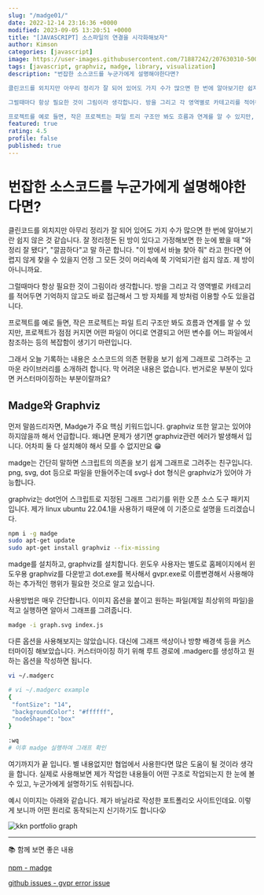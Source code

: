 ```yaml
---
slug: "/madge01/"
date: 2022-12-14 23:16:36 +0000
modified: 2023-09-05 13:20:51 +0000
title: "[JAVASCRIPT] 소스파일의 연결을 시각화해보자"
author: Kimson
categories: [javascript]
image: https://user-images.githubusercontent.com/71887242/207630310-50034a10-aeed-414b-a440-80b34b0832be.png
tags: [javascript, graphviz, madge, library, visualization]
description: "번잡한 소스코드를 누군가에게 설명해야한다면?

클린코드를 외치지만 아무리 정리가 잘 되어 있어도 가지 수가 많으면 한 번에 알아보기란 쉽지 않은 것 같습니다. 잘 정리정돈 된 방이 있다고 가정해보면 한 눈에 봤을 때 \"와 정리 잘 됐다\", \"깔끔하다\"고 말 하곤 합니다. \"이 방에서 바늘 찾아 줘\" 라고 한다면 어렵지 않게 찾을 수 있을지 언정 그 모든 것이 머리속에 쭉 기억되기란 쉽지 않죠. 제 방이 아니니까요.

그럴때마다 항상 필요한 것이 그림이라 생각합니다. 방을 그리고 각 영역별로 카테고리를 적어두면 기억하지 않고도 바로 접근해서 그 방 자체를 제 방처럼 이용할 수도 있을겁니다.

프로젝트를 예로 들면, 작은 프로젝트는 파일 트리 구조만 봐도 흐름과 연계를 알 수 있지만, 프로젝트가 점점 커지면 어떤 파일이 어디로 연결되고 어떤 변수를 어느 파일에서 참조하는 등의 복잡함이 생기기 마련입니다."
featured: true
rating: 4.5
profile: false
published: true
---
```


# 번잡한 소스코드를 누군가에게 설명해야한다면?

클린코드를 외치지만 아무리 정리가 잘 되어 있어도 가지 수가 많으면 한 번에 알아보기란 쉽지 않은 것 같습니다. 잘 정리정돈 된 방이 있다고 가정해보면 한 눈에 봤을 때 "와 정리 잘 됐다", "깔끔하다"고 말 하곤 합니다. "이 방에서 바늘 찾아 줘" 라고 한다면 어렵지 않게 찾을 수 있을지 언정 그 모든 것이 머리속에 쭉 기억되기란 쉽지 않죠. 제 방이 아니니까요.

그럴때마다 항상 필요한 것이 그림이라 생각합니다. 방을 그리고 각 영역별로 카테고리를 적어두면 기억하지 않고도 바로 접근해서 그 방 자체를 제 방처럼 이용할 수도 있을겁니다.

프로젝트를 예로 들면, 작은 프로젝트는 파일 트리 구조만 봐도 흐름과 연계를 알 수 있지만, 프로젝트가 점점 커지면 어떤 파일이 어디로 연결되고 어떤 변수를 어느 파일에서 참조하는 등의 복잡함이 생기기 마련입니다.

그래서 오늘 기록하는 내용은 소스코드의 의존 현황을 보기 쉽게 그래프로 그려주는 고마운 라이브러리를 소개하려 합니다. 막 어려운 내용은 없습니다. 번거로운 부분이 있다면 커스터마이징하는 부분이랄까요?

## Madge와 Graphviz

먼저 말씀드리자면, Madge가 주요 핵심 키워드입니다. graphviz 또한 알고는 있어야 하지않을까 해서 언급합니다. 왜냐면 문제가 생기면 graphviz관련 에러가 발생해서 입니다. 어차피 둘 다 설치해야 해서 모를 수 없지만요 😁

madge는 간단히 말하면 스크립트의 의존을 보기 쉽게 그래프로 그려주는 친구입니다. png, svg, dot 등으로 파일을 만들어주는데 svg나 dot 형식은 graphviz가 있어야 가능합니다.

graphviz는 dot언어 스크립트로 지정된 그래프 그리기를 위한 오픈 소스 도구 패키지입니다. 제가 linux ubuntu 22.04.1을 사용하기 때문에 이 기준으로 설명을 드리겠습니다.

```bash
npm i -g madge
sudo apt-get update
sudo apt-get install graphviz --fix-missing
```

madge를 설치하고, graphviz를 설치합니다. 윈도우 사용자는 별도로 홈페이지에서 윈도우용 graphviz를 다운받고 dot.exe를 복사해서 gvpr.exe로 이름변경해서 사용해야하는 추가적인 행위가 필요한 것으로 알고 있습니다.

사용방법은 매우 간단합니다. 이미지 옵션을 붙이고 원하는 파일(제일 최상위의 파일)을 적고 실행하면 알아서 그래프를 그려줍니다.

```bash
madge -i graph.svg index.js
```

다른 옵션을 사용해보지는 않았습니다. 대신에 그래프 색상이나 방향 배경색 등을 커스터마이징 해보았습니다. 커스터마이징 하기 위해 루트 경로에 .madgerc를 생성하고 원하는 옵션을 작성하면 됩니다.

```bash
vi ~/.madgerc

# vi ~/.madgerc example
{
 "fontSize": "14",
 "backgroundColor": "#ffffff",
 "nodeShape": "box"
}

:wq
# 이후 madge 실행하여 그래프 확인
```

여기까지가 끝 입니다. 별 내용없지만 협업에서 사용한다면 많은 도움이 될 것이라 생각을 합니다. 실제로 사용해보면 제가 작업한 내용들이 어떤 구조로 작업되는지 한 눈에 볼 수 있고, 누군가에게 설명하기도 쉬워집니다.

예시 이미지는 아래와 같습니다. 제가 바닐라로 작성한 포트폴리오 사이트인데요. 이렇게 보니까 어떤 원리로 동작되는지 신기하기도 합니다😮

![kkn portfolio graph](https://user-images.githubusercontent.com/71887242/207630310-50034a10-aeed-414b-a440-80b34b0832be.png)

---

📚 함께 보면 좋은 내용

[npm - madge](https://www.npmjs.com/package/madge)

[github issues - gvpr error issue](https://github.com/pahen/madge/issues/257)

